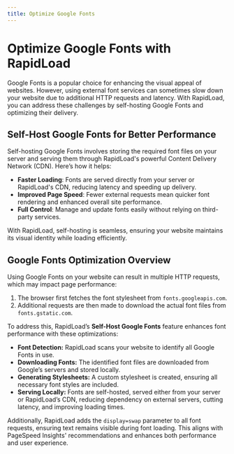 ```yaml
---
title: Optimize Google Fonts
---
```


# Optimize Google Fonts with RapidLoad

Google Fonts is a popular choice for enhancing the visual appeal of websites.
However, using external font services can sometimes 
slow down your website due to additional HTTP requests and latency. 
With RapidLoad, you can address these challenges by 
self-hosting Google Fonts and optimizing their delivery.

## Self-Host Google Fonts for Better Performance

Self-hosting Google Fonts involves storing the required font files on your server and serving them through RapidLoad's powerful 
Content Delivery Network (CDN). Here’s how it helps:

*   **Faster Loading**: Fonts are served directly from your server or RapidLoad's CDN, reducing latency and speeding up delivery.
*   **Improved Page Speed**: Fewer external requests mean quicker font rendering and enhanced overall site performance.
*   **Full Control**: Manage and update fonts easily without relying on third-party services.

With RapidLoad, self-hosting is seamless, ensuring your website maintains its visual identity while loading efficiently.

## Google Fonts Optimization Overview

Using Google Fonts on your website can result in multiple HTTP requests, which may impact page performance:

1. The browser first fetches the font stylesheet from `fonts.googleapis.com`.
2. Additional requests are then made to download the actual font files from `fonts.gstatic.com`.

To address this, RapidLoad’s **Self-Host Google Fonts** feature enhances font performance with these optimizations:

*   **Font Detection:** RapidLoad scans your website to identify all Google Fonts in use.
*   **Downloading Fonts:** The identified font files are downloaded from Google’s servers and stored locally.
*   **Generating Stylesheets:** A custom stylesheet is created, ensuring all necessary font styles are included.
*   **Serving Locally:** Fonts are self-hosted, served either from your server or RapidLoad’s CDN, reducing dependency on external servers, cutting latency, and improving loading times.

Additionally, RapidLoad adds the `display=swap` parameter to all font requests, ensuring text remains visible during font loading. This aligns with PageSpeed Insights' recommendations and enhances both performance and user experience.